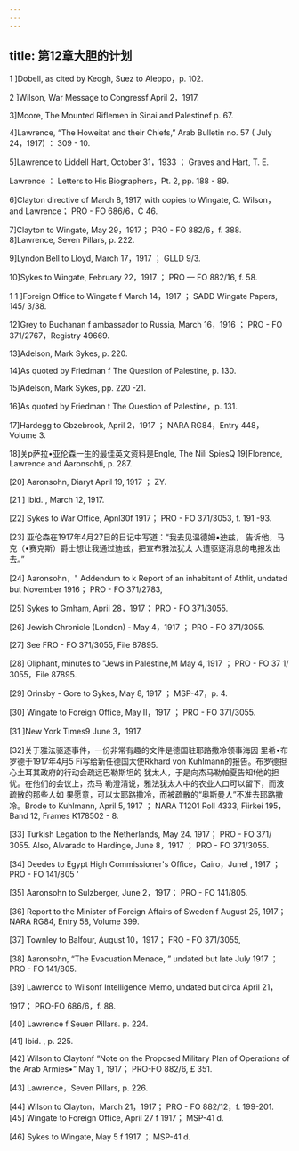 ```yaml
---
---
---
```

title: 第12章大胆的计划
---




1 ]Dobell, as cited by Keogh, Suez to Aleppo，p. 102.

2 ]Wilson, War Message to Congressf April 2，1917.

3]Moore, The Mounted Riflemen in Sinai and Palestinef p. 67.

4]Lawrence, “The Howeitat and their Chiefs,” Arab Bulletin no. 57 ( July 24，1917) ： 309 - 10.

5]Lawrence to Liddell Hart, October 31，1933 ； Graves and Hart, T. E.

Lawrence ： Letters to His Biographers，Pt. 2, pp. 188 - 89.

6]Clayton directive of March 8, 1917, with copies to Wingate, C. Wilson， and Lawrence； PRO - FO 686/6，C 46.

7]Clayton to Wingate, May 29，1917； PRO - FO 882/6，f. 388. 8]Lawrence, Seven Pillars, p. 222.

9]Lyndon Bell to Lloyd, March 17，1917 ； GLLD 9/3.

10]Sykes to Wingate, February 22，1917 ； PRO — FO 882/16, f. 58.

1 1 ]Foreign Office to Wingate f March 14，1917 ； SADD Wingate Papers, 145/ 3/38.

12]Grey to Buchanan f ambassador to Russia, March 16，1916 ； PRO - FO 371/2767，Registry 49669.

13]Adelson, Mark Sykes, p. 220.

14]As quoted by Friedman f The Question of Palestine, p. 130.

15]Adelson, Mark Sykes, pp. 220 -21.

16]As quoted by Friedman t The Question of Palestine，p. 131.

17]Hardegg to Gbzebrook, April 2，1917 ； NARA RG84，Entry 448， Volume 3.

18]关p萨拉•亚伦森一生的最佳英文资料是Engle, The Nili SpiesQ 19]Florence, Lawrence and Aaronsohti, p. 287.

[20] Aaronsohn, Diaryt April 19, 1917 ； ZY.

[21 ] Ibid. , March 12, 1917.

[22] Sykes to War Office, Apnl30f 1917； PRO - FO 371/3053, f. 191 -93.

[23] 亚伦森在1917年4月27日的日记中写道：“我去见温德姆•迪兹， 告诉他，马克（•赛克斯）爵士想让我通过迪兹，把宣布雅法犹太 人遭驱逐消息的电报发出去。”

[24] Aaronsohn，" Addendum to k Report of an inhabitant of Athlit, undated but November 1916； PRO - FO 371/2783,

[25] Sykes to Gmham, April 28，1917； PRO - FO 371/3055.

[26] Jewish Chronicle (London) - May 4，1917 ； PRO - FO 371/3055.

[27] See FRO - FO 371/3055, File 87895.

[28] Oliphant, minutes to "Jews in Palestine,M May 4, 1917 ； PRO - FO 37 1/ 3055，File 87895.

[29] Orinsby - Gore to Sykes, May 8, 1917 ； MSP-47，p. 4.

[30] Wingate to Foreign Office, May II，1917 ； PRO - FO 371/3055.

[31 ]New York Times9 June 3，1917.

[32]关于雅法驱逐事件，一份非常有趣的文件是德国驻耶路撒冷领事海因 里希•布罗德于1917年4月5 Fi写给新任德国大使Rkhard von Kuhlmann的报告。布罗德担心土耳其政府的行动会疏远巴勒斯坦的 犹太人，于是向杰马勒帕夏告知f他的担忧。在他们的会议上，杰马 勒澄清说，雅法犹太人中的农业人口可以留下，而波疏散的那些人如 果愿意，可以太耶路撒冷，而被疏散的“奥斯曼人”不准去耶路撒 冷。Brode to Kuhlmann, April 5, 1917 ； NARA T1201 Roll 4333, Fiirkei 195，Band 12, Frames K178502 - 8.

[33] Turkish Legation to the Netherlands, May 24. 1917； PRO - FO 371/ 3055. Also, Alvarado to Hardinge, June 8，1917 ； PRO - FO 371/3055.

[34] Deedes to Egypt High Commissioner's Office，Cairo，Junel , 1917 ； PRO - FO 141/805 ‘

[35] Aaronsohn to Sulzberger, June 2，1917； PRO - FO 141/805.

[36] Report to the Minister of Foreign Affairs of Sweden f August 25, 1917； NARA RG84, Entry 58, Volume 399.

[37] Townley to Balfour, August 10，1917； FRO - FO 371/3055,

[38] Aaronsohn, “The Evacuation Menace, ” undated but late July 1917 ； PRO - FO 141/805.

[39] Lawrencc to Wilsonf Intelligence Memo, undated but circa April 21，

1917； PRO-FO 686/6，f. 88.

[40] Lawrence f Seuen Pillars. p. 224.

[41] Ibid. , p. 225.

[42] Wilson to Claytonf “Note on the Proposed Military Plan of Operations of the Arab Armies•” May 1 , 1917； PRO-FO 882/6, £ 351.

[43] Lawrence，Seven Pillars, p. 226.

[44] Wilson to Clayton，March 21，1917； PRO - FO 882/12，f. 199-201. [45] Wingate to Foreign Office, April 27 f 1917； MSP-41 d.

[46] Sykes to Wingate, May 5 f 1917 ； MSP-41 d.